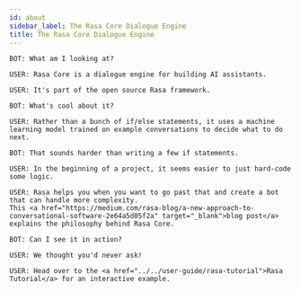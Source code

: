 ```yaml
---
id: about
sidebar_label: The Rasa Core Dialogue Engine
title: The Rasa Core Dialogue Engine
---
```


<a aria-hidden="true" tabIndex="-1" className="anchor enhancedAnchor" id="about-rasa-core"></a>

```
BOT: What am I looking at?
```
```
USER: Rasa Core is a dialogue engine for building AI assistants.
```
```
USER: It's part of the open source Rasa framework.
```
```
BOT: What's cool about it?
```
```
USER: Rather than a bunch of if/else statements, it uses a machine learning model trained on example conversations to decide what to do next.
```
```
BOT: That sounds harder than writing a few if statements.
```
```
USER: In the beginning of a project, it seems easier to just hard-code some logic.
```
```
USER: Rasa helps you when you want to go past that and create a bot that can handle more complexity.
This <a href="https://medium.com/rasa-blog/a-new-approach-to-conversational-software-2e64a5d05f2a" target="_blank">blog post</a> explains the philosophy behind Rasa Core.
```
```
BOT: Can I see it in action?
```
```
USER: We thought you'd never ask!
```
```
USER: Head over to the <a href="../../user-guide/rasa-tutorial">Rasa Tutorial</a> for an interactive example.
```
